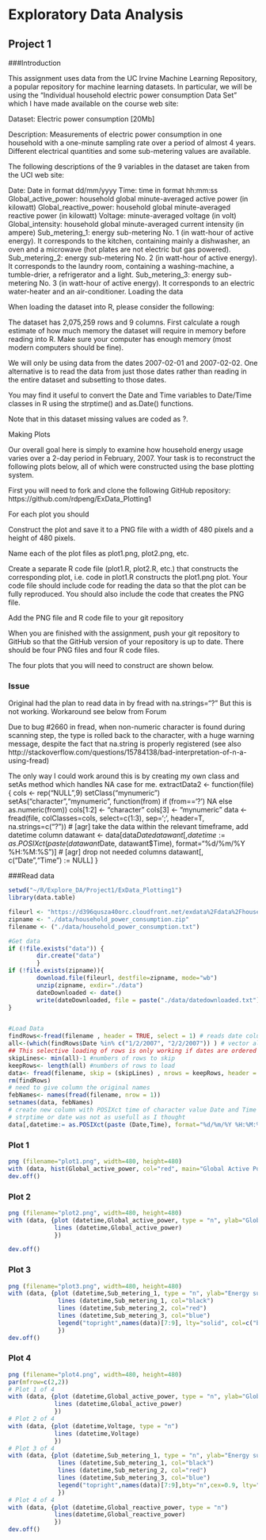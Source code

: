 Exploratory Data Analysis
========================= 
Project 1
-------------------------
###Introduction

This assignment uses data from the UC Irvine Machine Learning Repository, a popular repository for machine learning datasets. In particular, we will be using the "Individual household electric power consumption Data Set" which I have made available on the course web site:

Dataset: Electric power consumption [20Mb]

Description: Measurements of electric power consumption in one household with a one-minute sampling rate over a period of almost 4 years. Different electrical quantities and some sub-metering values are available.

The following descriptions of the 9 variables in the dataset are taken from the UCI web site:

Date: Date in format dd/mm/yyyy
Time: time in format hh:mm:ss
Global_active_power: household global minute-averaged active power (in kilowatt)
Global_reactive_power: household global minute-averaged reactive power (in kilowatt)
Voltage: minute-averaged voltage (in volt)
Global_intensity: household global minute-averaged current intensity (in ampere)
Sub_metering_1: energy sub-metering No. 1 (in watt-hour of active energy). It corresponds to the kitchen, containing mainly a dishwasher, an oven and a microwave (hot plates are not electric but gas powered).
Sub_metering_2: energy sub-metering No. 2 (in watt-hour of active energy). It corresponds to the laundry room, containing a washing-machine, a tumble-drier, a refrigerator and a light.
Sub_metering_3: energy sub-metering No. 3 (in watt-hour of active energy). It corresponds to an electric water-heater and an air-conditioner.
Loading the data

When loading the dataset into R, please consider the following:

The dataset has 2,075,259 rows and 9 columns. First calculate a rough estimate of how much memory the dataset will require in memory before reading into R. Make sure your computer has enough memory (most modern computers should be fine).

We will only be using data from the dates 2007-02-01 and 2007-02-02. One alternative is to read the data from just those dates rather than reading in the entire dataset and subsetting to those dates.

You may find it useful to convert the Date and Time variables to Date/Time classes in R using the strptime() and as.Date() functions.

Note that in this dataset missing values are coded as ?.

Making Plots

Our overall goal here is simply to examine how household energy usage varies over a 2-day period in February, 2007. Your task is to reconstruct the following plots below, all of which were constructed using the base plotting system.

First you will need to fork and clone the following GitHub repository: https://github.com/rdpeng/ExData_Plotting1

For each plot you should

Construct the plot and save it to a PNG file with a width of 480 pixels and a height of 480 pixels.

Name each of the plot files as plot1.png, plot2.png, etc.

Create a separate R code file (plot1.R, plot2.R, etc.) that constructs the corresponding plot, i.e. code in plot1.R constructs the plot1.png plot. Your code file should include code for reading the data so that the plot can be fully reproduced. You should also include the code that creates the PNG file.

Add the PNG file and R code file to your git repository

When you are finished with the assignment, push your git repository to GitHub so that the GitHub version of your repository is up to date. There should be four PNG files and four R code files.

The four plots that you will need to construct are shown below.

### Issue
Original had the plan to read data in by fread with na.strings="?" But this is not working. Workaround see below from Forum

Due to bug #2660 in fread, when non-numeric character is found during scanning step, the type is rolled back to the character, with a huge warning message, despite the fact that na.string is properly registered (see also http://stackoverflow.com/questions/15784138/bad-interpretation-of-n-a-using-fread)

The only way I could work around this is by creating my own class and setAs method which handles NA case for me.
extractData2 <- function(file) {
  cols <- rep("NULL",9)
  setClass("mynumeric")
  setAs("character","mynumeric", function(from) if (from=='?') NA else as.numeric(from))
  cols[1:2] <- "character"
  cols[3] <- "mynumeric"
  data <- fread(file, colClasses=cols, select=c(1:3), sep=';', header=T, na.strings=c("?"))
  # [agr] take the data within the relevant timeframe, add datetime column
  datawant <- data[data$Date %in% c("1/1/2007","1/2/2007")]
  datawant[, datetime := as.POSIXct(paste(datawant$Date, datawant$Time), format="%d/%m/%Y %H:%M:%S")]
  # [agr] drop not needed columns
  datawant[, c("Date","Time") := NULL]
}



###Read data

```r
setwd("~/R/Explore_DA/Project1/ExData_Plotting1")
library(data.table)

fileurl <- "https://d396qusza40orc.cloudfront.net/exdata%2Fdata%2Fhousehold_power_consumption.zip"
zipname <- "./data/household_power_consumption.zip"
filename <- ("./data/household_power_consumption.txt")

#Get data
if (!file.exists("data")) {
        dir.create("data")
        }
if (!file.exists(zipname)){
        download.file(fileurl, destfile=zipname, mode="wb")
        unzip(zipname, exdir="./data")
        dateDownloaded <- date()
        write(dateDownloaded, file = paste("./data/datedownloaded.txt"))
}


#Load Data
findRows<-fread(filename , header = TRUE, select = 1) # reads date column into vector findRows
all<-(which(findRows$Date %in% c("1/2/2007", "2/2/2007")) ) # vector all contains row numbers with Date equal to "1/2/2007", "2/2/2007" 
## This selective loading of rows is only working if dates are ordered sequentially
skipLines<- min(all)-1 #numbers of rows to skip
keepRows<- length(all) #numbers of rows to load
data<- fread(filename, skip = (skipLines) , nrows = keepRows, header = TRUE)# unfortunately na.strings= "?" does not work and everything is converted to characters
rm(findRows)
# need to give column the original names
febNames<- names(fread(filename, nrow = 1))
setnames(data, febNames)
# create new column with POSIXct time of character value Date and Time
# strptime or date was not as usefull as I thought
data[,datetime:= as.POSIXct(paste (Date,Time), format="%d/%m/%Y %H:%M:%S")]
```

### Plot 1

```r
png (filename="plot1.png", width=480, height=480)
with (data, hist(Global_active_power, col="red", main="Global Active Power", xlab="Global Active Power (kilowatts)"))
dev.off()
```

### Plot 2
```r
png (filename="plot2.png", width=480, height=480)
with (data, {plot (datetime,Global_active_power, type = "n", ylab="Global Active Power (kilowatts)", xlab="")
             lines (datetime,Global_active_power)
             })

dev.off()
```

### Plot 3

```r
png (filename="plot3.png", width=480, height=480)
with (data, {plot (datetime,Sub_metering_1, type = "n", ylab="Energy sub metering", xlab="")
              lines (datetime,Sub_metering_1, col="black")
              lines (datetime,Sub_metering_2, col="red")
              lines (datetime,Sub_metering_3, col="blue")
              legend("topright",names(data)[7:9], lty="solid", col=c("black", "red", "blue"))
              })
dev.off()
```

### Plot 4
```r
png (filename="plot4.png", width=480, height=480)
par(mfrow=c(2,2))
# Plot 1 of 4
with (data, {plot (datetime,Global_active_power, type = "n", ylab="Global Active Power", xlab="")
             lines (datetime,Global_active_power)
             })
# Plot 2 of 4
with (data, {plot (datetime,Voltage, type = "n")
             lines (datetime,Voltage)
             })
# Plot 3 of 4
with (data, {plot (datetime,Sub_metering_1, type = "n", ylab="Energy sub metering", xlab="")
              lines (datetime,Sub_metering_1, col="black")
              lines (datetime,Sub_metering_2, col="red")
              lines (datetime,Sub_metering_3, col="blue")
              legend("topright",names(data)[7:9],bty="n",cex=0.9, lty="solid", col=c("black", "red", "blue"))
              })
# Plot 4 of 4
with (data, {plot (datetime,Global_reactive_power, type = "n")
             lines(datetime,Global_reactive_power)
             })
dev.off()
```
